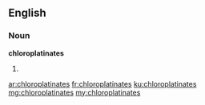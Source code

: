 ==English==

===Noun===
'''chloroplatinates'''

# {{plural of|chloroplatinate}}

[[ar:chloroplatinates]]
[[fr:chloroplatinates]]
[[ku:chloroplatinates]]
[[mg:chloroplatinates]]
[[my:chloroplatinates]]